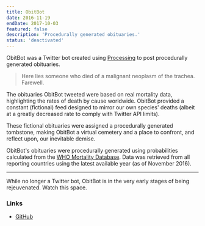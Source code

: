 ```yaml
---
title: ObitBot
date: 2016-11-19
endDate: 2017-10-03
featured: false
description: 'Procedurally generated obituaries.'
status: 'deactivated'
---
```


ObitBot was a Twitter bot created using [Processing]((http://processing.org/)) to post procedurally generated obituaries.

> Here lies someone who died of a malignant neoplasm of the trachea. Farewell.

The obituaries ObitBot tweeted were based on real mortality data, highlighting the rates of death by cause worldwide. ObitBot provided a constant (fictional) feed designed to mirror our own species' deaths (albeit at a greatly decreased rate to comply with Twitter API limits).

These fictional obituaries were assigned a procedurally generated tombstone, making ObitBot a virtual cemetery and a place to confront, and reflect upon, our inevitable demise.

ObitBot's obituaries were procedurally generated using probabilities calculated from the [WHO Mortality Database](http://www.who.int/healthinfo/mortality_data/). Data was retrieved from all reporting countries using the latest available year (as of November 2016).

***

While no longer a Twitter bot, ObitBot is in the very early stages of being rejeuvenated. Watch this space.

### Links
- [GitHub](https://github.com/codemacabre/obitbot/)
